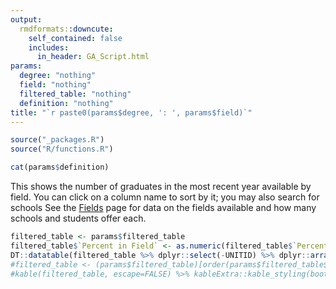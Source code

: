 ```yaml
---
output:
  rmdformats::downcute:
    self_contained: false
    includes:
      in_header: GA_Script.html
params:
  degree: "nothing"
  field: "nothing"
  filtered_table: "nothing"
  definition: "nothing"
title: "`r paste0(params$degree, ': ', params$field)`"
---
```



```r
source("_packages.R")
source("R/functions.R")
```

```r
cat(params$definition)
```


This shows the number of graduates in the most recent year available by field. You can click on a column name to sort by it; you may also search for schools See the [Fields](fields.html) page for data on the fields available and how many schools and students offer each.



```r
filtered_table <- params$filtered_table
filtered_table$`Percent in Field` <- as.numeric(filtered_table$`Percent in Field`)
DT::datatable(filtered_table %>% dplyr::select(-UNITID) %>% dplyr::arrange(desc(`Percent in Field`)),  rownames=FALSE, escape=FALSE, extensions = c('FixedColumns', 'FixedHeader'), options=list(pageLength = 1000))
#filtered_table <- (params$filtered_table)[order(params$filtered_table$`Percent in Field`, decreasing=TRUE),]
#kable(filtered_table, escape=FALSE) %>% kableExtra::kable_styling(bootstrap_options = c("striped", "hover", "condensed"))
```
